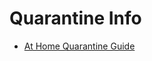 # Quarantine Info

- [At Home Quarantine Guide](https://docs.google.com/document/d/1sw8LRvLx3Fz8uWC4SBH9U3abn97dGHEYNGk-Q9IQfHs/edit#heading=h.ac5p5ovflum1)